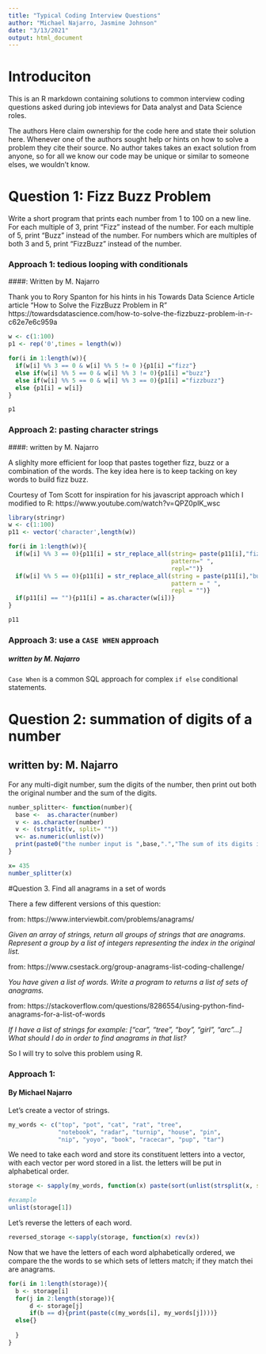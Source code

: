 ```yaml
---
title: "Typical Coding Interview Questions"
author: "Michael Najarro, Jasmine Johnson"
date: "3/13/2021"
output: html_document
---
```


# Introduciton

This is an R markdown containing solutions to common interview coding questions asked during job inteviews for Data analyst and Data Science roles.

The authors Here claim ownership for the code here and state their solution here. Whenever one of the authors sought help or hints on how to solve a problem they cite their source. No author takes takes an exact solution from anyone, so for all we know our code may be unique or similar to someone elses, we wouldn't know.

# Question 1: Fizz Buzz Problem

Write a short program that prints each number from 1 to 100 on a new line. For each multiple of 3, print "Fizz" instead of the number. For each multiple of 5, print "Buzz" instead of the number. For numbers which are multiples of both 3 and 5, print "FizzBuzz" instead of the number.

### Approach 1: tedious looping with conditionals
####: Written by M. Najarro

Thank you to Rory Spanton for his hints in his Towards Data Science Article article "How to Solve the FizzBuzz Problem in R" https://towardsdatascience.com/how-to-solve-the-fizzbuzz-problem-in-r-c62e7e6c959a

```r
w <- c(1:100)
p1 <- rep('0',times = length(w))

for(i in 1:length(w)){
  if(w[i] %% 3 == 0 & w[i] %% 5 != 0 ){p1[i] ="fizz"}
  else if(w[i] %% 5 == 0 & w[i] %% 3 != 0){p1[i] ="buzz"}
  else if(w[i] %% 5 == 0 & w[i] %% 3 == 0){p1[i] ="fizzbuzz"}
  else {p1[i] = w[i]}
}

p1
```

### Approach 2: pasting character strings
####: written by M. Najarro

A slighlty more efficient for loop that pastes together fizz, buzz or a combination of the words. The key idea here is to keep tacking on key words to build fizz buzz.

Courtesy of Tom Scott for inspiration for his javascript approach which I modified to R: https://www.youtube.com/watch?v=QPZ0pIK_wsc

```r
library(stringr)
w <- c(1:100)
p11 <- vector('character',length(w))

for(i in 1:length(w)){
  if(w[i] %% 3 == 0){p11[i] = str_replace_all(string= paste(p11[i],"fizz"),
                                              pattern=" ",
                                              repl="")}
  if(w[i] %% 5 == 0){p11[i] = str_replace_all(string = paste(p11[i],"buzz"),
                                              pattern = " ",
                                              repl = "")}
  if(p11[i] == ""){p11[i] = as.character(w[i])}
}

p11
```

### Approach 3: use a `CASE WHEN` approach
##### written by M. Najarro

`Case When` is a common SQL approach for complex `if else` conditional statements.



# Question 2: summation of digits of a number
## written by: M. Najarro

For any multi-digit number, sum the digits of the number, then print out both the original number and the sum of the digits.

```r
number_splitter<- function(number){
  base <-  as.character(number)
  v <- as.character(number)
  v <- (strsplit(v, split= ""))
  v<- as.numeric(unlist(v))
  print(paste0("the number input is ",base,".","The sum of its digits is: ",sum(v)))
}

x= 435
number_splitter(x)
```


#Question 3. Find all anagrams in a set of words

There a few different versions of this question:

from: https://www.interviewbit.com/problems/anagrams/

*Given an array of strings, return all groups of strings that are anagrams. Represent a group by a list of integers representing the index in the original list.*

from: https://www.csestack.org/group-anagrams-list-coding-challenge/

*You have given a list of words. Write a program to returns a list of sets of anagrams.*

from: https://stackoverflow.com/questions/8286554/using-python-find-anagrams-for-a-list-of-words

*If I have a list of strings for example: ["car", "tree", "boy", "girl", "arc"...] What should I do in order to find anagrams in that list?*

So I will try to solve this problem using R.

### Approach 1:
#### By Michael Najarro

Let's create a vector of strings.

```r
my_words <- c("top", "pot", "cat", "rat", "tree",
              "notebook", "radar", "turnip", "house", "pin",
              "nip", "yoyo", "book", "racecar", "pup", "tar")
```

We need to take each word and store its constituent letters
into a vector, with each vector per word stored in a list. the letters will be put in alphabetical order.

```r
storage <- sapply(my_words, function(x) paste(sort(unlist(strsplit(x, split= ""))), collapse = ""))

#example
unlist(storage[1])
```

Let's reverse the letters of each word.

```r
reversed_storage <-sapply(storage, function(x) rev(x))

```


Now that we have the letters of each word alphabetically ordered, we compare the the words to se which sets of letters match; if they match thei are anagrams.

```r
for(i in 1:length(storage)){
  b <- storage[i]
  for(j in 2:length(storage)){
      d <- storage[j]
      if(b == d){print(paste(c(my_words[i], my_words[j])))}
  else{}
      
  }
}
```


